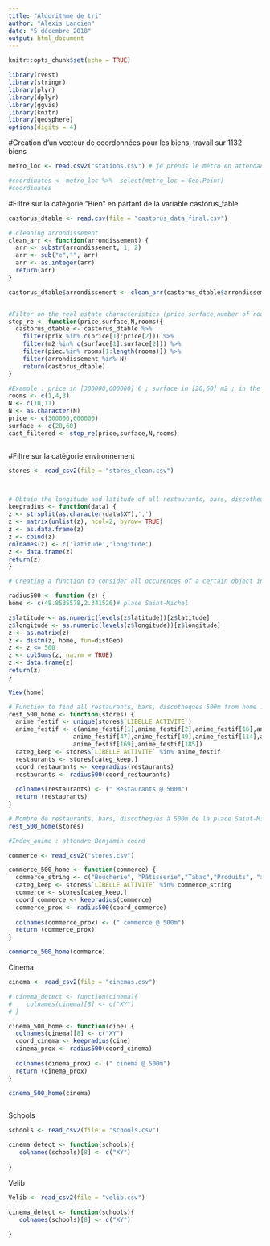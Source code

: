---
title: "Algorithme de tri"
author: "Alexis Lancien"
date: "5 décembre 2018"
output: html_document
---

```{r setup, include=FALSE}
knitr::opts_chunk$set(echo = TRUE)
```

```{r}
library(rvest)
library(stringr)
library(plyr)
library(dplyr)
library(ggvis)
library(knitr)
library(geosphere)
options(digits = 4)
```

#Creation d'un vecteur de coordonnées pour les biens, travail sur 1132 biens 
```{r}
metro_loc <- read.csv2("stations.csv") # je prends le métro en attendant la géoloc des biens

#coordinates <- metro_loc %>%  select(metro_loc = Geo.Point)
#coordinates
```

#Filtre sur la catégorie "Bien" en partant de la variable castorus_table
```{r}
castorus_dtable <- read.csv(file = "castorus_data_final.csv")

# cleaning arrondissement
clean_arr <- function(arrondissement) {
  arr <- substr(arrondissement, 1, 2)
  arr <- sub("e","", arr)
  arr <- as.integer(arr)
  return(arr)
} 

castorus_dtable$arrondissement <- clean_arr(castorus_dtable$arrondissement)


#Filter on the real estate characteristics (price,surface,number of rooms, neighborhood) 
step_re <- function(price,surface,N,rooms){
  castorus_dtable <- castorus_dtable %>% 
    filter(prix %in% c(price[1]:price[2])) %>% 
    filter(m2 %in% c(surface[1]:surface[2])) %>% 
    filter(piec.%in% rooms[1:length(rooms)]) %>% 
    filter(arrondissement %in% N)
    return(castorus_dtable)
}

#Example : price in [300000,600000] € ; surface in [20,60] m2 ; in the 10th or 11th neighborhood; 1,3,4 rooms
rooms <- c(1,4,3)
N <- c(10,11)
N <- as.character(N)
price <- c(300000,600000)
surface <- c(20,60)
cast_filtered <- step_re(price,surface,N,rooms)



```

#Filtre sur la catégorie environnement 
```{r}
stores <- read_csv2(file = "stores_clean.csv")



# Obtain the longitude and latitude of all restaurants, bars, discotheques in Paris
keepradius <- function(data) { 
z <- strsplit(as.character(data$XY),',')
z <- matrix(unlist(z), ncol=2, byrow= TRUE)
z <- as.data.frame(z)
z <- cbind(z)
colnames(z) <- c('latitude','longitude')
z <- data.frame(z) 
return(z)
}

# Creating a function to consider all occurences of a certain object in a radius of 500m from home 

radius500 <- function (z) {
home <- c(48.8535578,2.341526)# place Saint-Michel

z$latitude <- as.numeric(levels(z$latitude))[z$latitude]
z$longitude <- as.numeric(levels(z$longitude))[z$longitude]
z <- as.matrix(z)
z <- distm(z, home, fun=distGeo)
z <- z <= 500
z <- colSums(z, na.rm = TRUE)
z <- data.frame(z)
return(z)
}

View(home)

# Function to find all restaurants, bars, discotheques 500m from home : combining keepradius and radius500.
rest_500_home <- function(stores) {
  anime_festif <- unique(stores$`LIBELLE ACTIVITE`)
  anime_festif <- c(anime_festif[1],anime_festif[2],anime_festif[16],anime_festif[21],anime_festif[29],anime_festif[41],
                  anime_festif[47],anime_festif[49],anime_festif[114],anime_festif[139],anime_festif[146],anime_festif[166],
                  anime_festif[169],anime_festif[185])
  categ_keep <- stores$`LIBELLE ACTIVITE` %in% anime_festif
  restaurants <- stores[categ_keep,]
  coord_restaurants <- keepradius(restaurants)
  restaurants <- radius500(coord_restaurants)
  
  colnames(restaurants) <- (" Restaurants @ 500m")
  return (restaurants)
}

# Nombre de restaurants, bars, discotheques à 500m de la place Saint-Michel 
rest_500_home(stores)


```


```{r}
#Index_anime : attendre Benjamin coord


```



```{r}
commerce <- read_csv2("stores.csv")

commerce_500_home <- function(commerce) {
  commerce_string <- c("Boucherie", "Pâtisserie","Tabac","Produits", "alimentaires bio et nature", "Alimentation générale", "Supermarché" , "Supérette", "Crèmerie - Fromagerie","Poissonnerie", "Monoprix", "Parapharmacie", "Hypermarché")
  categ_keep <- stores$`LIBELLE ACTIVITE` %in% commerce_string
  commerce <- stores[categ_keep,]
  coord_commerce <- keepradius(commerce)
  commerce_prox <- radius500(coord_commerce)
  
  colnames(commerce_prox) <- (" commerce @ 500m")
  return (commerce_prox)
}

commerce_500_home(commerce)
```


Cinema 
```{r}
cinema <- read_csv2(file = "cinemas.csv")

# cinema_detect <- function(cinema){
#    colnames(cinema)[8] <- c("XY")
# }

cinema_500_home <- function(cine) {
  colnames(cinema)[8] <- c("XY")
  coord_cinema <- keepradius(cine)
  cinema_prox <- radius500(coord_cinema)
  
  colnames(cinema_prox) <- (" cinema @ 500m")
  return (cinema_prox)
}

cinema_500_home(cinema)



```

Schools
```{r}
schools <- read_csv2(file = "schools.csv")

cinema_detect <- function(schools){
   colnames(schools)[8] <- c("XY")
   
}

```


Velib
```{r}
Velib <- read_csv2(file = "velib.csv")

cinema_detect <- function(schools){
   colnames(schools)[8] <- c("XY")
   
}


```


